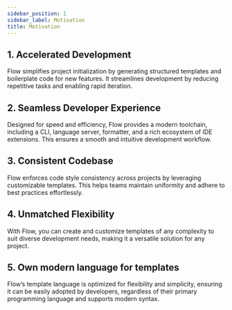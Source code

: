 ```yaml
---
sidebar_position: 1
sidebar_label: Motivation
title: Motivation
---
```


## 1. Accelerated Development
Flow simplifies project initialization by generating structured templates and boilerplate code for new features.
It streamlines development by reducing repetitive tasks and enabling rapid iteration.

## 2. Seamless Developer Experience
Designed for speed and efficiency, Flow provides a modern toolchain, including a CLI, language server, formatter, and a rich ecosystem of IDE extensions.
This ensures a smooth and intuitive development workflow.

## 3. Consistent Codebase
Flow enforces code style consistency across projects by leveraging customizable templates.
This helps teams maintain uniformity and adhere to best practices effortlessly.

## 4. Unmatched Flexibility
With Flow, you can create and customize templates of any complexity to suit diverse development needs, making it a versatile solution for any project.

## 5. Own modern language for templates
Flow’s template language is optimized for flexibility and simplicity, ensuring it can be easily adopted by developers,
regardless of their primary programming language and supports modern syntax.
